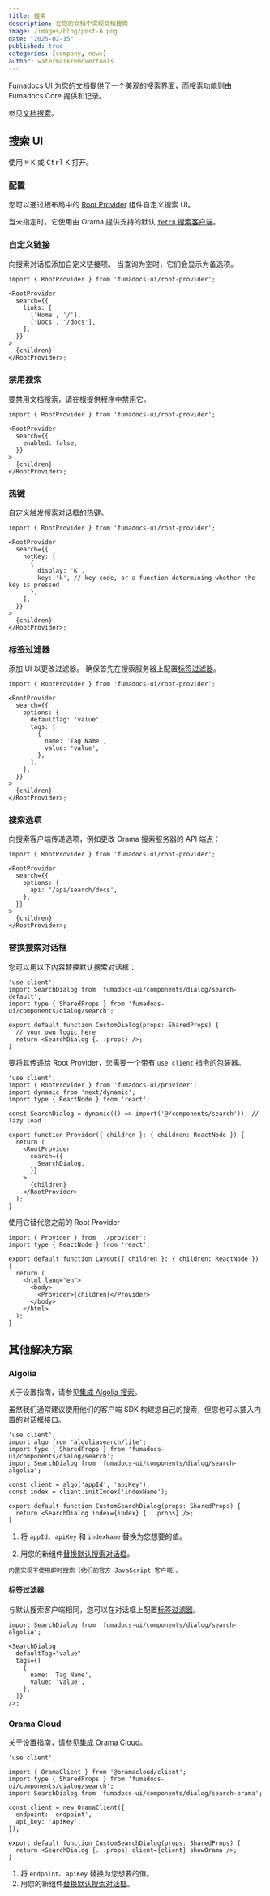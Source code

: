 ```yaml
---
title: 搜索
description: 在您的文档中实现文档搜索
image: /images/blog/post-6.png
date: "2025-02-15"
published: true
categories: [company, news]
author: watermarkremovertools
---
```


Fumadocs UI 为您的文档提供了一个美观的搜索界面，而搜索功能则由 Fumadocs Core 提供和记录。

参见[文档搜索](/docs/headless/search)。

## 搜索 UI

使用 <kbd>⌘</kbd> <kbd>K</kbd> 或 <kbd>Ctrl</kbd> <kbd>K</kbd> 打开。

### 配置

您可以通过根布局中的 [Root Provider](/docs/layouts/root-provider) 组件自定义搜索 UI。

当未指定时，它使用由 Orama 提供支持的默认 [`fetch` 搜索客户端](/docs/headless/search/orama)。

### 自定义链接

向搜索对话框添加自定义链接项。
当查询为空时，它们会显示为备选项。

```tsx title="app/layout.tsx"
import { RootProvider } from 'fumadocs-ui/root-provider';

<RootProvider
  search={{
    links: [
      ['Home', '/'],
      ['Docs', '/docs'],
    ],
  }}
>
  {children}
</RootProvider>;
```

### 禁用搜索

要禁用文档搜索，请在根提供程序中禁用它。

```tsx
import { RootProvider } from 'fumadocs-ui/root-provider';

<RootProvider
  search={{
    enabled: false,
  }}
>
  {children}
</RootProvider>;
```

### 热键

自定义触发搜索对话框的热键。

```tsx
import { RootProvider } from 'fumadocs-ui/root-provider';

<RootProvider
  search={{
    hotKey: [
      {
        display: 'K',
        key: 'k', // key code, or a function determining whether the key is pressed
      },
    ],
  }}
>
  {children}
</RootProvider>;
```

### 标签过滤器

添加 UI 以更改过滤器。
确保首先在搜索服务器上配置[标签过滤器](/docs/headless/search/orama#tag-filter)。

```tsx
import { RootProvider } from 'fumadocs-ui/root-provider';

<RootProvider
  search={{
    options: {
      defaultTag: 'value',
      tags: [
        {
          name: 'Tag Name',
          value: 'value',
        },
      ],
    },
  }}
>
  {children}
</RootProvider>;
```

### 搜索选项

向搜索客户端传递选项，例如更改 Orama 搜索服务器的 API 端点：

```tsx
import { RootProvider } from 'fumadocs-ui/root-provider';

<RootProvider
  search={{
    options: {
      api: '/api/search/docs',
    },
  }}
>
  {children}
</RootProvider>;
```

### 替换搜索对话框

您可以用以下内容替换默认搜索对话框：

```tsx title="components/search.tsx"
'use client';
import SearchDialog from 'fumadocs-ui/components/dialog/search-default';
import type { SharedProps } from 'fumadocs-ui/components/dialog/search';

export default function CustomDialog(props: SharedProps) {
  // your own logic here
  return <SearchDialog {...props} />;
}
```

要将其传递给 Root Provider，您需要一个带有 `use client` 指令的包装器。

```tsx title="provider.tsx"
'use client';
import { RootProvider } from 'fumadocs-ui/provider';
import dynamic from 'next/dynamic';
import type { ReactNode } from 'react';

const SearchDialog = dynamic(() => import('@/components/search')); // lazy load

export function Provider({ children }: { children: ReactNode }) {
  return (
    <RootProvider
      search={{
        SearchDialog,
      }}
    >
      {children}
    </RootProvider>
  );
}
```

使用它替代您之前的 Root Provider

```tsx title="layout.tsx"
import { Provider } from './provider';
import type { ReactNode } from 'react';

export default function Layout({ children }: { children: ReactNode }) {
  return (
    <html lang="en">
      <body>
        <Provider>{children}</Provider>
      </body>
    </html>
  );
}
```

## 其他解决方案

### Algolia

关于设置指南，请参见[集成 Algolia 搜索](/docs/headless/search/algolia)。

虽然我们通常建议使用他们的客户端 SDK 构建您自己的搜索，但您也可以插入内置的对话框接口。

```tsx title="components/search.tsx"
'use client';
import algo from 'algoliasearch/lite';
import type { SharedProps } from 'fumadocs-ui/components/dialog/search';
import SearchDialog from 'fumadocs-ui/components/dialog/search-algolia';

const client = algo('appId', 'apiKey');
const index = client.initIndex('indexName');

export default function CustomSearchDialog(props: SharedProps) {
  return <SearchDialog index={index} {...props} />;
}
```

1. 将 `appId`、`apiKey` 和 `indexName` 替换为您想要的值。

2. 用您的新组件[替换默认搜索对话框](#replace-search-dialog)。

<Callout title="注意" className='mt-4'>

    内置实现不使用即时搜索（他们的官方 JavaScript 客户端）。

</Callout>

#### 标签过滤器

与默认搜索客户端相同，您可以在对话框上配置[标签过滤器](/docs/headless/search/algolia#tag-filter)。

```tsx title="components/search.tsx"
import SearchDialog from 'fumadocs-ui/components/dialog/search-algolia';

<SearchDialog
  defaultTag="value"
  tags={[
    {
      name: 'Tag Name',
      value: 'value',
    },
  ]}
/>;
```

### Orama Cloud

关于设置指南，请参见[集成 Orama Cloud](/docs/headless/search/orama-cloud)。

```tsx title="components/search.tsx"
'use client';

import { OramaClient } from '@oramacloud/client';
import type { SharedProps } from 'fumadocs-ui/components/dialog/search';
import SearchDialog from 'fumadocs-ui/components/dialog/search-orama';

const client = new OramaClient({
  endpoint: 'endpoint',
  api_key: 'apiKey',
});

export default function CustomSearchDialog(props: SharedProps) {
  return <SearchDialog {...props} client={client} showOrama />;
}
```

1. 将 `endpoint`、`apiKey` 替换为您想要的值。
2. 用您的新组件[替换默认搜索对话框](#replace-search-dialog)。